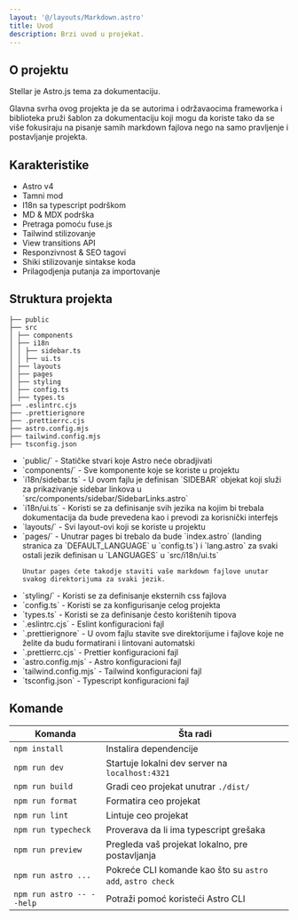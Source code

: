 ```yaml
---
layout: '@/layouts/Markdown.astro'
title: Uvod
description: Brzi uvod u projekat.
---
```


## O projektu

Stellar je Astro.js tema za dokumentaciju.

Glavna svrha ovog projekta je da se autorima i održavaocima frameworka i biblioteka pruži šablon za dokumentaciju
koji mogu da koriste tako da se više fokusiraju na pisanje samih markdown fajlova nego na samo pravljenje i postavljanje projekta.

## Karakteristike

<ul>
  <li>Astro v4</li>
  <li>Tamni mod</li>
  <li>I18n sa typescript podrškom</li>
  <li>MD & MDX podrška</li>
  <li>Pretraga pomoću fuse.js</li>
  <li>Tailwind stilizovanje</li>
  <li>View transitions API</li>
  <li>Responzivnost & SEO tagovi</li>
  <li>Shiki stilizovanje sintakse koda</li>
  <li>Prilagodjenja putanja za importovanje</li>
</ul>

## Struktura projekta

```
├── public
├── src
│ ├── components
│ ├── i18n
│ │ ├── sidebar.ts
│ │ ├── ui.ts
│ ├── layouts
│ ├── pages
│ ├── styling
│ ├── config.ts
│ ├── types.ts
├── .eslintrc.cjs
├── .prettierignore
├── .prettierrc.cjs
├── astro.config.mjs
├── tailwind.config.mjs
├── tsconfig.json
```

<ul>
  <li>
    `public/` - Statičke stvari koje Astro neće obradjivati
  </li>
  <li>`components/` - Sve komponente koje se koriste u projektu</li>
  <li>
    `i18n/sidebar.ts` - U ovom fajlu je definisan `SIDEBAR` objekat koji služi za prikazivanje sidebar linkova u
    `src/components/sidebar/SidebarLinks.astro`
  </li>
  <li>
    `i18n/ui.ts` - Koristi se za definisanje svih jezika na kojim bi trebala 
    dokumentacija da bude prevedena kao i prevodi za korisnički interfejs
  </li>
  <li>`layouts/` - Svi layout-ovi koji se koriste u projektu</li>
  <li>
    `pages/` - Unutrar pages bi trebalo da bude `index.astro` (landing stranica za
    `DEFAULT_LANGUAGE` u `config.ts`) i `lang.astro` za svaki ostali jezik definisan u
    `LANGUAGES` u `src/i18n/ui.ts`

    Unutar pages ćete takodje staviti vaše markdown fajlove unutar svakog direktorijuma za svaki jezik.

  </li>
  <li>`styling/` - Koristi se za definisanje eksternih css fajlova</li>
  <li>`config.ts` - Koristi se za konfigurisanje celog projekta</li>
  <li>`types.ts` - Koristi se za definisanje često korištenih tipova</li>
  <li>`.eslintrc.cjs` - Eslint konfiguracioni fajl</li>
  <li>`.prettierignore` - U ovom fajlu stavite sve direktorijume i fajlove koje ne želite da budu formatirani i lintovani automatski</li>
  <li>`.prettierrc.cjs` - Prettier konfiguracioni fajl</li>
  <li>`astro.config.mjs` - Astro konfiguracioni fajl</li>
  <li>`tailwind.config.mjs` - Tailwind konfiguracioni fajl</li>
  <li>`tsconfig.json` - Typescript konfiguracioni fajl</li>
</ul>

## Komande

| Komanda                   | Šta radi                                                  |
| ------------------------- | --------------------------------------------------------- |
| `npm install`             | Instalira dependencije                                    |
| `npm run dev`             | Startuje lokalni dev server na `localhost:4321`           |
| `npm run build`           | Gradi ceo projekat unutrar `./dist/`                      |
| `npm run format`          | Formatira ceo projekat                                    |
| `npm run lint`            | Lintuje ceo projekat                                      |
| `npm run typecheck`       | Proverava da li ima typescript grešaka                    |
| `npm run preview`         | Pregleda vaš projekat lokalno, pre postavljanja           |
| `npm run astro ...`       | Pokreće CLI komande kao što su `astro add`, `astro check` |
| `npm run astro -- --help` | Potraži pomoć koristeći Astro CLI                         |
